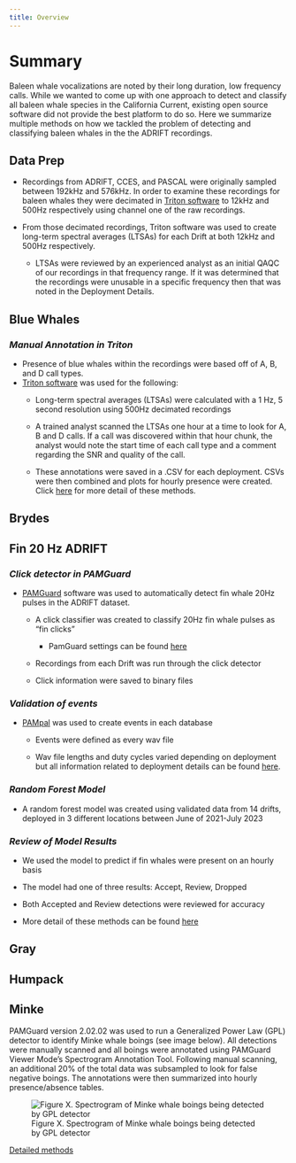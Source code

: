 ```yaml
---
title: Overview
---
```


# Summary

Baleen whale vocalizations are noted by their long duration, low frequency calls. While we wanted to come up with one approach to detect and classify all baleen whale species in the California Current, existing open source software did not provide the best platform to do so. Here we summarize multiple methods on how we tackled the problem of detecting and classifying baleen whales in the the ADRIFT recordings.

## Data Prep

-   Recordings from ADRIFT, CCES, and PASCAL were originally sampled between 192kHz and 576kHz. In order to examine these recordings for baleen whales they were decimated in [Triton software](https://github.com/MarineBioAcousticsRC/Triton) to 12kHz and 500Hz respectively using channel one of the raw recordings.

-   From those decimated recordings, Triton software was used to create long-term spectral averages (LTSAs) for each Drift at both 12kHz and 500Hz respectively.

    -   LTSAs were reviewed by an experienced analyst as an initial QAQC of our recordings in that frequency range. If it was determined that the recordings were unusable in a specific frequency then that was noted in the Deployment Details.

## Blue Whales

### *Manual Annotation in Triton*

-   Presence of blue whales within the recordings were based off of A, B, and D call types.
-   [Triton software](https://github.com/MarineBioAcousticsRC/Triton) was used for the following:
    -   Long-term spectral averages (LTSAs) were calculated with a 1 Hz, 5 second resolution using 500Hz decimated recordings

    -   A trained analyst scanned the LTSAs one hour at a time to look for A, B and D calls. If a call was discovered within that hour chunk, the analyst would note the start time of each call type and a comment regarding the SNR and quality of the call.

    -   These annotations were saved in a .CSV for each deployment. CSVs were then combined and plots for hourly presence were created. Click [here](https://sael-swfsc.github.io/adrift-analysis-methods/content/BaleenWhales/Slides/methodsforloggingbaleenwhales.html#/title-slide) for more detail of these methods.

## Brydes

## Fin 20 Hz ADRIFT 

### *Click detector in PAMGuard*

-   [PAMGuard](https://www.pamguard.org/) software was used to automatically detect fin whale 20Hz pulses in the ADRIFT dataset.
    -   A click classifier was created to classify 20Hz fin whale pulses as "fin clicks"

        -   PamGuard settings can be found [here](https://github.com/SAEL-SWFSC/adrift-analysis-methods/tree/main/content/BaleenWhales/Pamguard%20Settings)

    -   Recordings from each Drift was run through the click detector

    -   Click information were saved to binary files

### *Validation of events*

-   [PAMpal](https://taikisan21.github.io/PAMpal/) was used to create events in each database

    -   Events were defined as every wav file

    -   Wav file lengths and duty cycles varied depending on deployment but all information related to deployment details can be found [here](https://docs.google.com/spreadsheets/d/10bxlwfVOe1LFfj69B_YddxcA0V14m7codYwgD2YncFk/edit#gid=1736197089).

### *Random Forest Model* 

-   A random forest model was created using validated data from 14 drifts, deployed in 3 different locations between June of 2021-July 2023

### *Review of Model Results*

-   We used the model to predict if fin whales were present on an hourly basis

-   The model had one of three results: Accept, Review, Dropped

-   Both Accepted and Review detections were reviewed for accuracy

-   More detail of these methods can be found [here](https://github.com/SAEL-SWFSC/adrift-analysis-methods/blob/main/content/BaleenWhales/Slides/20HzFinMethods.html)

### 

## Gray

## Humpack

## Minke

PAMGuard version 2.02.02 was used to run a Generalized Power Law (GPL) detector to identify Minke whale boings (see image below). All detections were manually scanned and all boings were annotated using PAMGuard Viewer Mode's Spectrogram Annotation Tool. Following manual scanning, an additional 20% of the total data was subsampled to look for false negative boings. The annotations were then summarized into hourly presence/absence tables.

![Figure X. Spectrogram of Minke whale boings being detected by GPL detector](images/MinkeGPLDetections.png)

[Detailed methods](Slides/minkeMethods.qmd)
